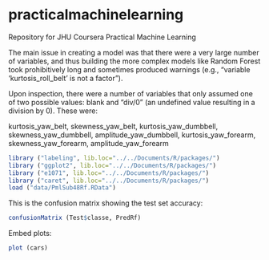 # practicalmachinelearning
Repository for JHU Coursera Practical Machine Learning

The main issue in creating a model was that there were a very large number of variables, and thus building the more complex models like Random Forest took prohibitively long and sometimes produced warnings (e.g., "variable 'kurtosis_roll_belt' is not a factor").

Upon inspection, there were a number of variables that only assumed one of two possible values: blank and "div/0" (an undefined value resulting in a division by 0). These were:

kurtosis_yaw_belt, skewness_yaw_belt, kurtosis_yaw_dumbbell, skewness_yaw_dumbbell, amplitude_yaw_dumbbell, kurtosis_yaw_forearm, skewness_yaw_forearm, amplitude_yaw_forearm

```r
library ("labeling", lib.loc="../../Documents/R/packages/")
library ("ggplot2", lib.loc="../../Documents/R/packages/")
library ("e1071", lib.loc="../../Documents/R/packages/")
library ("caret", lib.loc="../../Documents/R/packages/")
load ("data/PmlSub48Rf.RData")
```

This is the confusion matrix showing the test set accuracy:

```r
confusionMatrix (Test$classe, PredRf)
```

Embed plots:

```r
plot (cars)
```
